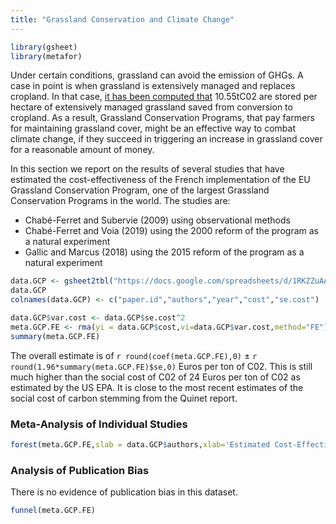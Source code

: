 ```yaml
---
title: "Grassland Conservation and Climate Change"
---
```


```r
library(gsheet)
library(metafor)
```

Under certain conditions, grassland can avoid the emission of GHGs.
A case in point is when grassland is extensively managed and replaces cropland.
In that case, [it has been computed that](https://hal.archives-ouvertes.fr/hal-01152980/document) 10.55tC02 are stored per hectare of extensively managed grassland saved from conversion to cropland. 
As a result, Grassland Conservation Programs, that pay farmers for maintaining grassland cover, might be an effective way to combat climate change, if they succeed in triggering an increase in grassland cover for a reasonable amount of money.

In this section we report on the results of several studies that have estimated the cost-effectiveness of the French implementation of the EU Grassland Conservation Program, one of the largest Grassland Conservation Programs in the world.
The studies are:

* Chabé-Ferret and Subervie (2009) using observational methods
* Chabé-Ferret and Voia (2019) using the 2000 reform of the program as a natural experiment
* Gallic and Marcus (2018) using the 2015 reform of the program as a natural experiment

```r
data.GCP <- gsheet2tbl("https://docs.google.com/spreadsheets/d/1RKZZuAAnGMUKgoFTQskVSCoMsOxzpcPp-RCZbHgvsK8/edit?usp=sharing")
data.GCP
colnames(data.GCP) <- c("paper.id","authors","year","cost","se.cost")
```

```r
data.GCP$var.cost <- data.GCP$se.cost^2
meta.GCP.FE <- rma(yi = data.GCP$cost,vi=data.GCP$var.cost,method="FE")
summary(meta.GCP.FE)
```

The overall estimate is of `r round(coef(meta.GCP.FE),0)` $\pm$ `r round(1.96*summary(meta.GCP.FE)$se,0)` Euros per ton of C02. 
This is still much higher than the social cost of C02 of 24 Euros per ton of C02 as estimated by the US EPA.
It is close to the most recent estimates of the social cost of carbon stemming from the Quinet report.

### Meta-Analysis of Individual Studies

```r
forest(meta.GCP.FE,slab = data.GCP$authors,xlab='Estimated Cost-Effectiveness of Grassland Conservation Programs (in Euros/tonC02)')
```

### Analysis of Publication Bias

There is no evidence of publication bias in this dataset.

```r
funnel(meta.GCP.FE)
```